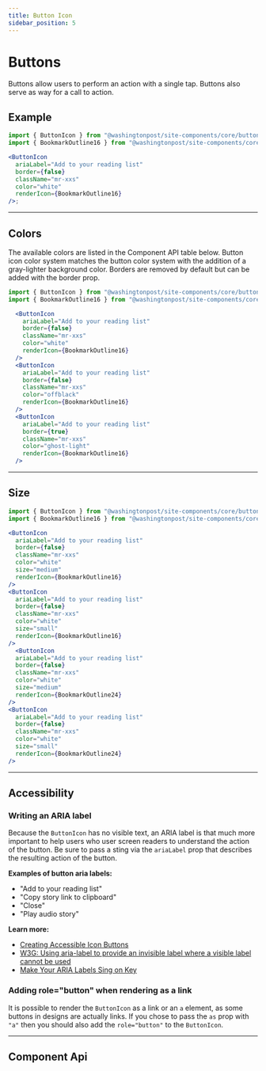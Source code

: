 ```yaml
---
title: Button Icon
sidebar_position: 5
---
```


 



# Buttons

<!-- Description of component -->

Buttons allow users to perform an action with a single tap. 
Buttons also serve as way for a call to action. 

<!-- Live Example of component import live component above-->


<Container className="flex-wrap pa-xxs">
<ButtonIcon
  ariaLabel="Add to your reading list"
  border={false}
  className="mr-xxs"
  color="white"
  renderIcon={BookmarkOutline16}
/>
</Container>

<!-- Tabs between design & implementation -->
<Tabs isDesignDoc={false} relatedUrl="design/uncategorized/button"/>

## Example

<Container className="flex-wrap pa-xxs">
<ButtonIcon
  ariaLabel="Add to your reading list"
  border={false}
  className="mr-xxs"
  color="white"
  renderIcon={BookmarkOutline16}
/>
</Container>

```jsx
import { ButtonIcon } from "@washingtonpost/site-components/core/button-icon";
import { BookmarkOutline16 } from "@washingtonpost/site-components/core/icon/bookmark-outline/16";

<ButtonIcon
  ariaLabel="Add to your reading list"
  border={false}
  className="mr-xxs"
  color="white"
  renderIcon={BookmarkOutline16}
/>;
```
---
## Colors
The available colors are listed in the Component API table below. Button icon color system matches the button color system with the addition of a gray-lighter background color. Borders are removed by default but can be added with the border prop.


<Container className="flex-wrap pa-xxs">
  <ButtonIcon
    ariaLabel="Add to your reading list"
    border={false}
    className="mr-xxs"
    color="white"
    renderIcon={BookmarkOutline16}
  />
  <ButtonIcon
    ariaLabel="Add to your reading list"
    border={false}
    className="mr-xxs"
    color="offblack"
    renderIcon={BookmarkOutline16}
  />
  <ButtonIcon
    ariaLabel="Add to your reading list"
    border={true}
    className="mr-xxs"
    color="ghost-light"
    renderIcon={BookmarkOutline16}
  />
</Container>

```jsx
import { ButtonIcon } from "@washingtonpost/site-components/core/button-icon";
import { BookmarkOutline16 } from "@washingtonpost/site-components/core/icon/bookmark-outline/16";

  <ButtonIcon
    ariaLabel="Add to your reading list"
    border={false}
    className="mr-xxs"
    color="white"
    renderIcon={BookmarkOutline16}
  />
  <ButtonIcon
    ariaLabel="Add to your reading list"
    border={false}
    className="mr-xxs"
    color="offblack"
    renderIcon={BookmarkOutline16}
  />
  <ButtonIcon
    ariaLabel="Add to your reading list"
    border={true}
    className="mr-xxs"
    color="ghost-light"
    renderIcon={BookmarkOutline16}
  />
```
---
## Size
<Container className="flex-wrap pa-xxs">
  <ButtonIcon
    ariaLabel="Add to your reading list"
    border={false}
    className="mr-xxs"
    color="white"
    size="medium"
    renderIcon={BookmarkOutline16}
  />
  <ButtonIcon
    ariaLabel="Add to your reading list"
    border={false}
    className="mr-xxs"
    color="white"
    size="small"
    renderIcon={BookmarkOutline16}
  />
    <ButtonIcon
    ariaLabel="Add to your reading list"
    border={false}
    className="mr-xxs"
    color="white"
    size="medium"
    renderIcon={BookmarkOutline24}
  />
  <ButtonIcon
    ariaLabel="Add to your reading list"
    border={false}
    className="mr-xxs"
    color="white"
    size="small"
    renderIcon={BookmarkOutline24}
  />
</Container>

```jsx
import { ButtonIcon } from "@washingtonpost/site-components/core/button-icon";
import { BookmarkOutline16 } from "@washingtonpost/site-components/core/icon/bookmark-outline/16";

<ButtonIcon
  ariaLabel="Add to your reading list"
  border={false}
  className="mr-xxs"
  color="white"
  size="medium"
  renderIcon={BookmarkOutline16}
/>
<ButtonIcon
  ariaLabel="Add to your reading list"
  border={false}
  className="mr-xxs"
  color="white"
  size="small"
  renderIcon={BookmarkOutline16}
/>
  <ButtonIcon
  ariaLabel="Add to your reading list"
  border={false}
  className="mr-xxs"
  color="white"
  size="medium"
  renderIcon={BookmarkOutline24}
/>
<ButtonIcon
  ariaLabel="Add to your reading list"
  border={false}
  className="mr-xxs"
  color="white"
  size="small"
  renderIcon={BookmarkOutline24}
/>
```
---
## Accessibility

### Writing an ARIA label

Because the `ButtonIcon` has no visible text, an ARIA label is that much more important to help users who user screen readers to understand the action of the button. Be sure to pass a sting via the `ariaLabel` prop that describes the resulting action of the button.

**Examples of button aria labels:**

- "Add to your reading list"
- "Copy story link to clipboard"
- "Close"
- "Play audio story"

**Learn more:**

- [Creating Accessible Icon Buttons](https://www.sarasoueidan.com/blog/accessible-icon-buttons/)
- [W3G: Using aria-label to provide an invisible label where a visible label cannot be used](https://www.w3.org/TR/WCAG20-TECHS/ARIA14.html)
- [Make Your ARIA Labels Sing on Key](https://knowbility.org/blog/2019/ARIA-labels/)

### Adding role="button" when rendering as a link

It is possible to render the `ButtonIcon` as a link or an `a` element, as some buttons in designs are actually links. If you chose to pass the `as` prop with `"a"` then you should also add the `role="button"` to the `ButtonIcon`.

---
## Component Api

<ApiTable componentName="buttonicon"/>